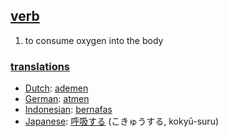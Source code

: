 == [[verb]] ==
# to consume oxygen into the body

=== [[translation]]s ===
*[[Dutch]]: [[ademen]]
*[[German]]: [[atmen]]
*[[Indonesian]]: [[nafas|bernafas]]
*[[Japanese]]: [[呼吸|呼吸する]] (こきゅうする, kokyū-suru)